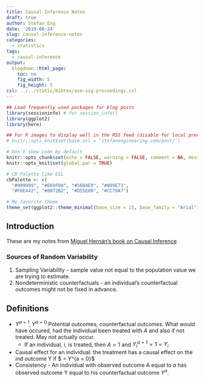 ```yaml
---
title: Causal Inference Notes
draft: true
author: Stefan Eng
date: '2019-08-24'
slug: causal-inference-notes
categories:
  - statistics
tags:
  - causal-inference
output:
  blogdown::html_page:
    toc: no
    fig_width: 5
    fig_height: 5
csl: ../../static/bibtex/acm-sig-proceedings.csl
---
```



```r
## Load frequently used packages for blog posts
library(sessioninfo) # for session_info()
library(ggplot2)
library(here)

## For R images to display well in the RSS feed (disable for local preview)
# knitr::opts_knit$set(base.url = 'stefanengineering.com/post/')

# Don't show code by default
knitr::opts_chunk$set(echo = FALSE, warning = FALSE, comment = NA, message = FALSE)
knitr::opts_knit$set(global.par = TRUE)

# CB Palette like ESL
cbPalette <- c(
  "#999999", "#E69F00", "#56B4E9", "#009E73",
  "#F0E442", "#0072B2", "#D55E00", "#CC79A7")

# My favorite theme
theme_set(ggplot2::theme_minimal(base_size = 15, base_family = "Arial"))
```

## Introduction
These are my notes from [Miguel Hernán's book on Causal Inference](https://www.hsph.harvard.edu/miguel-hernan/causal-inference-book/)

### Sources of Random Variability
  1. Sampling Variability - sample value not equal to the population value we are trying to estimate.
  2. Nondeterministic counterfactuals - an individual's counterfactual outcomes might not be fixed in advance.

## Definitions
  - $Y^{a = 1}, Y^{a = 0}$ Potential outcomes, counterfactual outcomes. What would have occured, had the individual been treated with $A$ and also if not treated. May not actually occur.
    - If an individual, i, is treated, then $A = 1$ and $Y_i^{a = 1} = 1 = Y_i$
  - Causal effect for an individual: the treatment has a causal effect on the ind outcome Y if $ \not = Y^{a = 0}$
  - Consistency - An individual with observed outcome A equal to $a$ has observed outcome Y equal to his counterfactual outcome $Y^a$.

